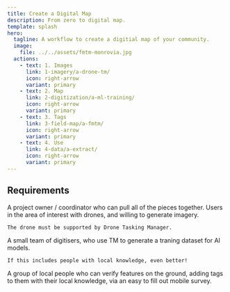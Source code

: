 ```yaml
---
title: Create a Digital Map
description: From zero to digital map.
template: splash
hero:
  tagline: A workflow to create a digitial map of your community.
  image:
    file: ../../assets/fmtm-monrovia.jpg
  actions:
    - text: 1. Images
      link: 1-imagery/a-drone-tm/
      icon: right-arrow
      variant: primary
    - text: 2. Map
      link: 2-digitization/a-ml-training/
      icon: right-arrow
      variant: primary
    - text: 3. Tags
      link: 3-field-map/a-fmtm/
      icon: right-arrow
      variant: primary
    - text: 4. Use
      link: 4-data/a-extract/
      icon: right-arrow
      variant: primary
---
```



## Requirements

<CardGrid stagger>
  <Card title="Coordinator" icon="laptop">
    A project owner / coordinator who can pull all of the pieces together.
  </Card>
  <Card title="Drone Operators" icon="rocket">
    Users in the area of interest with drones, and willing to generate imagery.
    
    The drone must be supported by Drone Tasking Manager.
  </Card>
  <Card title="Remote Mappers" icon="magnifier">
    A small team of digitisers, who use TM to generate a traning dataset for AI models.
    
    If this includes people with local knowledge, even better!
  </Card>
  <Card title="Field Mappers" icon="farcaster">
    A group of local people who can verify features on the ground, adding tags to them with their local knowledge, via an easy to fill out mobile survey.
  </Card>
</CardGrid>
